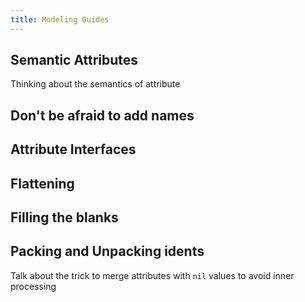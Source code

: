 ```yaml
---
title: Modeling Guides
---
```


## Semantic Attributes

Thinking about the semantics of attribute

## Don't be afraid to add names

## Attribute Interfaces

## Flattening

## Filling the blanks

## Packing and Unpacking idents

Talk about the trick to merge attributes with `nil` values to avoid inner processing
